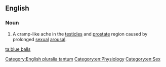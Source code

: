 ==English==

===Noun===
{{wikipedia}}
{{en-plural noun|[[blue]] [[balls]]}}

# {{context|slang|lang=en}} A cramp-like ache in the [[testicle]]s and [[prostate]] region caused by prolonged [[sexual]] [[arousal]].

[[Category:English pluralia tantum]]
[[Category:en:Physiology]]
[[Category:en:Sex]]

[[ta:blue balls]]